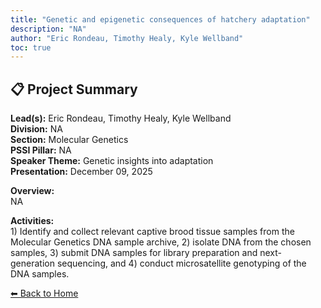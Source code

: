 ```yaml
---
title: "Genetic and epigenetic consequences of hatchery adaptation"
description: "NA"
author: "Eric Rondeau, Timothy Healy, Kyle Wellband"
toc: true
---
```


## 📋 Project Summary

**Lead(s):** Eric Rondeau, Timothy Healy, Kyle Wellband  
**Division:** NA  
**Section:** Molecular Genetics  
**PSSI Pillar:** NA  
**Speaker Theme:** Genetic insights into adaptation  
**Presentation:** December 09, 2025  

**Overview:**  
NA   

**Activities:**  
1) Identify and collect relevant captive brood tissue samples from the Molecular Genetics DNA sample archive, 2) isolate DNA from the chosen samples, 3) submit DNA samples for library preparation and next-generation sequencing, and 4) conduct microsatellite genotyping of the DNA samples.

[⬅ Back to Home](../index.qmd)
